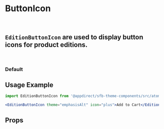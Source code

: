 
<Meta of={EditionButtonIconStories} />

# ButtonIcon

<br />

## `EditionButtonIcon` are used to display button icons for product editions.

<br />

### Default

<Canvas>
  <Story of={EditionButtonIconStories.Default} />
</Canvas>

## Usage Example

```jsx
import EditionButtonIcon from '@appdirect/sfb-theme-components/src/atoms/edition-button-icon/EditionButtonIcon';

<EditionButtonIcon theme="emphasisAlt" icon="plus">Add to Cart</EditionButtonIcon>

```

## Props

<ArgsTable of={EditionButtonIcon} />
